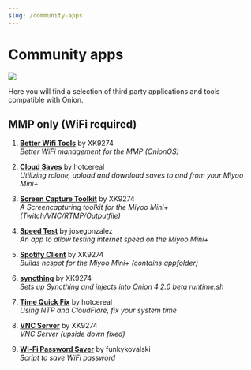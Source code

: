 ```yaml
---
slug: /community-apps
---
```




# Community apps

*![](https://user-images.githubusercontent.com/98862735/178884500-8188e34c-b140-4c8e-83d1-44ec4c3b5112.png)*


Here you will find a selection of third party applications and tools compatible with Onion.

<DocCardList />


## MMP only (WiFi required)

1. [**Better Wifi Tools**](https://github.com/XK9274/better-wifi-miyoo) by XK9274  
   *Better WiFi management for the MMP (OnionOS)*

2. [**Cloud Saves**](https://github.com/hotcereal/cloud-saves-miyoo-mini-plus) by hotcereal  
   *Utilizing rclone, upload and download saves to and from your Miyoo Mini+*

3. [**Screen Capture Toolkit**](https://github.com/XK9274/screencap-toolkit-miyoo) by XK9274  
   *A Screencapturing toolkit for the Miyoo Mini+ (Twitch/VNC/RTMP/Outputfile)*

4. [**Speed Test**](https://github.com/josegonzalez/miyoo-speedtest) by josegonzalez  
   *An app to allow testing internet speed on the Miyoo Mini+*

5. [**Spotify Client**](https://github.com/XK9274/ncspotcli-compile-miyoo) by XK9274  
   *Builds ncspot for the Miyoo Mini+ (contains appfolder)*

6. [**syncthing**](https://github.com/XK9274/syncthing-app-miyoo) by XK9274  
   *Sets up Syncthing and injects into Onion 4.2.0 beta runtime.sh*

7. [**Time Quick Fix**](https://github.com/hotcereal/time-quick-fix) by hotcereal  
   *Using NTP and CloudFlare, fix your system time*

8. [**VNC Server**](https://github.com/XK9274/vncserver-miyoo) by XK9274  
   *VNC Server (upside down fixed)*

9. [**Wi-Fi Password Saver**](https://github.com/funkykovalski/WIFI) by funkykovalski  
   *Script to save WiFi password*
